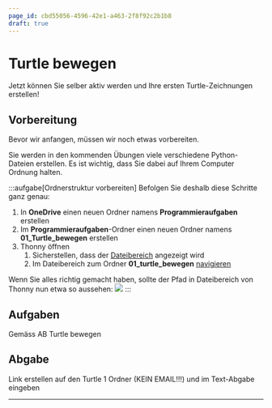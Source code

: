 ```yaml
---
page_id: cbd55056-4596-42e1-a463-2f8f92c2b1b8
draft: true
---
```



# Turtle bewegen
Jetzt können Sie selber aktiv werden und Ihre ersten Turtle-Zeichnungen erstellen!

## Vorbereitung
Bevor wir anfangen, müssen wir noch etwas vorbereiten.

Sie werden in den kommenden Übungen viele verschiedene Python-Dateien erstellen. Es ist wichtig, dass Sie dabei auf Ihrem Computer Ordnung halten.

:::aufgabe[Ordnerstruktur vorbereiten]
<TaskState id='205f6b69-e47d-4884-bcd4-6e67a78b80a8' />
Befolgen Sie deshalb diese Schritte ganz genau:
1. In **OneDrive** einen neuen Ordner namens __Programmieraufgaben__ erstellen
2. Im __Programmieraufgaben__-Ordner einen neuen Ordner namens __01_Turtle_bewegen__ erstellen
3. Thonny öffnen
   1. Sicherstellen, dass der [Dateibereich](../Thonny/Thonny-Verwenden#dateibereich) angezeigt wird
   2. Im Dateibereich zum Ordner __01_turtle_bewegen__ [navigieren](../Thonny/Thonny-Verwenden#navigieren)

Wenn Sie alles richtig gemacht haben, sollte der Pfad in Dateibereich von Thonny nun etwa so aussehen:
![](img/abgabeordner_thonny.png)
:::

## Aufgaben
Gemäss AB Turtle bewegen

## Abgabe
Link erstellen auf den Turtle 1 Ordner (KEIN EMAIL!!!) und im Text-Abgabe eingeben

---